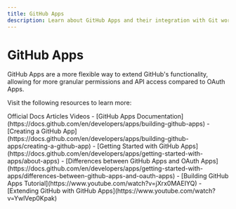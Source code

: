 ```yaml
---
title: GitHub Apps
description: Learn about GitHub Apps and their integration with Git workflows
---
```


# GitHub Apps

GitHub Apps are a more flexible way to extend GitHub's functionality, allowing for more granular permissions and API access compared to OAuth Apps.

Visit the following resources to learn more:

<Tabs defaultValue="article">
<TabsList>
<TabsTrigger value="official">Official Docs</TabsTrigger>
<TabsTrigger value="article">Articles</TabsTrigger>
<TabsTrigger value="video">Videos</TabsTrigger>
</TabsList>

<TabsContent value="official">
- [GitHub Apps Documentation](https://docs.github.com/en/developers/apps/building-github-apps)
- [Creating a GitHub App](https://docs.github.com/en/developers/apps/building-github-apps/creating-a-github-app)
</TabsContent>
<TabsContent value="article">
- [Getting Started with GitHub Apps](https://docs.github.com/en/developers/apps/getting-started-with-apps/about-apps)
- [Differences between GitHub Apps and OAuth Apps](https://docs.github.com/en/developers/apps/getting-started-with-apps/differences-between-github-apps-and-oauth-apps)
</TabsContent>
<TabsContent value="video">
- [Building GitHub Apps Tutorial](https://www.youtube.com/watch?v=jXrx0MAEIYQ)
- [Extending GitHub with GitHub Apps](https://www.youtube.com/watch?v=YwlVep0Kpak)
</TabsContent>
</Tabs>
